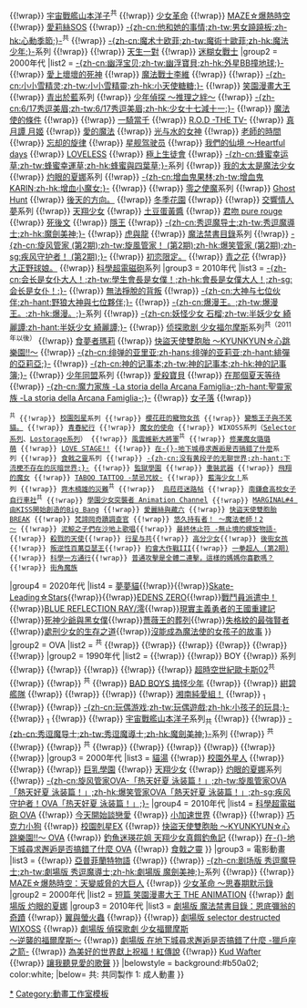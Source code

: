 {{Navbox with collapsible groups
|name = J.C.STAFF
|titlestyle = background:#b50a02; color:white;
|title = [[J.C.STAFF|<span style="color:white">J.C.STAFF</span>]]
|bodyclass = hlist hlist-hyphen
|groupstyle = background:#82828c; color:white;
|group1 = 電視動畫
|list1 = {{Navbox|child
|groupstyle = background:#82828c; color:white;
|group1 = 1990年代
|list1 = [[美少女战斗队|-{zh-cn:美少女战斗队;zh-tw:美少女戰鬥隊;zh-hk:重裝甲少女組;}-]] {{!wrap}} {{link-ja|墮落三人組#『楠屋敷的咕嚕咕嚕大人』|ズッコケ三人組#『ズッコケ三人組 楠屋敷のグルグル様』|墮落三人組 楠屋敷的咕嚕咕嚕大人}} {{!wrap}} {{link-ja|鬥魔鬼神傳ONI|闘魔鬼神伝ONI}} {{!wrap}} [[宇宙戰艦山本洋子]]<sup>共</sup> {{!wrap}} [[少女革命]] {{!wrap}} [[MAZE☆爆熱時空]] {{!wrap}} [[天才兒童MAX|愛莉絲SOS]] {{!wrap}} [[男女蹺蹺板|-{zh-cn:他和她的事情;zh-tw:男女蹺蹺板;zh-hk:心動季節;}-]]<sup>共</sup> {{!wrap}} [[魔術士歐菲|-{zh-cn:魔术士欧菲;zh-tw:魔術士歐菲;zh-hk:魔法少年;}-]]系列 {{!wrap}} {{link-ja|在夢中相遇|夢で逢えたら (漫画)}} {{!wrap}} [[天生一對 (漫畫)|天生一對]] {{!wrap}} [[迷糊女戰士]]
|group2 = 2000年代
|list2 = [[Da!Da!Da!|-{zh-cn:幽浮宝贝;zh-tw:幽浮寶貝;zh-hk:外星BB撞地球;}-]] {{!wrap}} [[暗之末裔|愛上壞壞的死神]] {{!wrap}} [[魔法戰士李維]] {{!wrap}} {{link-ja|PaRappa the Rapper|パラッパラッパー}} {{!wrap}} [[小小雪精灵|-{zh-cn:小小雪精灵;zh-tw:小小雪精靈;zh-hk:小天使糖糖;}-]] {{!wrap}} [[笑園漫畫大王]] {{!wrap}} [[青出於藍 (漫畫)|青出於藍]]系列 {{!wrap}} [[少年偵探 ～推理之絆～]] {{!wrap}} [[6/17秀逗美眉|-{zh-cn:6/17秀逗美眉;zh-tw:6/17秀逗美眉;zh-hk:少女十七減十一;}-]] {{!wrap}} [[魔法使的條件]] {{!wrap}} {{link-ja|高機動幻想 ～嶄新之行軍歌～|ガンパレード・マーチ 〜新たなる行軍歌〜}} {{!wrap}} [[一騎當千]] {{!wrap}} [[R.O.D -THE TV-]] {{!wrap}} [[月姬|真月譚 月姬]] {{!wrap}} [[愛的魔法]] {{!wrap}} [[光与水的女神]] {{!wrap}} [[老師的時間]] {{!wrap}} [[忘却的旋律]] {{!wrap}} [[星舰驾驶员]] {{!wrap}}  [[我們的仙境|我們的仙境 ～Heartful days]] {{!wrap}} [[LOVELESS (漫畫)|LOVELESS]] {{!wrap}} [[極上生徒會]] {{!wrap}} [[蜂蜜與四葉草|-{zh-cn:蜂蜜幸运草;zh-tw:蜂蜜幸運草;zh-hk:蜂蜜與四葉草;}-]]系列 {{!wrap}} [[我的太太是魔法少女]] {{!wrap}} [[灼眼的夏娜 (動畫)|灼眼的夏娜]]系列 {{!wrap}} [[增血鬼果林|-{zh-cn:增血鬼果林;zh-tw:增血鬼KARIN;zh-hk:增血小魔女;}-]] {{!wrap}} {{link-ja|甦醒的天空 -RESCUE WINGS-|よみがえる空 -RESCUE WINGS-}} {{!wrap}} [[零之使魔]]系列 {{!wrap}} [[惡靈系列|Ghost Hunt]] {{!wrap}} [[后天的方向|後天的方向。]] {{!wrap}} [[冬季花園]] {{!wrap}} {{link-ja|普莉與頃太|プリごろ太|普莉與頃太 宇宙的友情大冒險}} {{!wrap}} [[交響情人夢 (動畫)|交響情人夢]]系列 {{!wrap}} [[天翔少女]] {{!wrap}} [[POTEMAYO|土豆蛋黃醬]] {{!wrap}} [[君吻|君吻 pure rouge]] {{!wrap}} [[死後文]] {{!wrap}} [[隱王]] {{!wrap}} [[秀逗魔導士 (動畫)|-{zh-cn:秀逗魔导士;zh-tw:秀逗魔導士;zh-hk:魔劍美神;}-]]{{smaller|（第4作開始）}} {{!wrap}} [[TIGER×DRAGON！|虎與龍]] {{!wrap}} [[魔法禁書目錄]]系列 {{!wrap}} [[旋風管家 (動畫)|-{zh-cn:旋风管家 (第2期);zh-tw:旋風管家！ (第2期);zh-hk:爆笑管家 (第2期);zh-sg:疾风守护者！ (第2期);}-]] {{!wrap}} [[初恋限定。]] {{!wrap}} [[青之花]] {{!wrap}} [[大正野球娘。]] {{!wrap}} [[科學超電磁砲]]系列
|group3 = 2010年代
|list3 = [[學生會長是女僕！|-{zh-cn:会长是女仆大人！;zh-tw:學生會長是女僕！;zh-hk:會長是女僕大人！;zh-sg:会长是女仆！;}-]] {{!wrap}} [[無法掙脫的背叛]] {{!wrap}} [[野狼大神|-{zh-cn:大神与七位伙伴;zh-hant:野狼大神與七位夥伴;}-]] {{!wrap}} [[爆漫王。|-{zh-cn:爆漫王。;zh-tw:爆漫王。;zh-hk:爆漫。;}-]]系列 {{!wrap}} [[少女妖怪 石榴|-{zh-cn:妖怪少女 石榴;zh-tw:半妖少女 綺麗譚;zh-hant:半妖少女 綺麗譚;}-]] {{!wrap}} [[侦探歌剧 少女福尔摩斯]]系列<sup>共（2011年以後）</sup> {{!wrap}} [[食夢者瑪莉]] {{!wrap}} [[快盜天使雙胞胎|快盜天使雙胞胎 ～KYUNKYUN☆心跳樂園!!～]] {{!wrap}} [[緋彈的亞莉亞|-{zh-cn:绯弹的亚里亚;zh-hans:绯弹的亚莉亚;zh-hant:緋彈的亞莉亞;}-]] {{!wrap}} [[神的記事本|-{zh-cn:神的记事本;zh-tw:神的記事本;zh-hk:神的記事簿;}-]] {{!wrap}} [[少年同盟]]系列 {{!wrap}} [[愛殺寶貝]] {{!wrap}} [[在那個夏天等待]] {{!wrap}} [[聖靈家族|-{zh-cn:魔力家族 -La storia della Arcana Famiglia-;zh-hant:聖靈家族 -La storia della Arcana Famiglia-;}-]] {{!wrap}} [[女子落語|女子落]] {{!wrap}}
 {{link-ja|偵探歌劇 少女福爾摩斯 Alternative ONE & TWO|探偵オペラ ミルキィホームズ Alternative ONE & TWO}}<sup>共</sup> {{!wrap}} [[Little Busters!|校園剋星]]系列 {{!wrap}} [[櫻花莊的寵物女孩]] {{!wrap}} [[變態王子與不笑貓|變態王子與不笑貓。]] {{!wrap}} [[青春紀行]] {{!wrap}} [[魔女的使命]] {{!wrap}} WIXOSS系列（[[selector infected WIXOSS|Selector系列]]、[[Lostorage incited WIXOSS|Lostorage系列]]） {{!wrap}} [[風雲維新大將軍]]<sup>共</sup> {{!wrap}} [[修業魔女璐璐萌]] {{!wrap}} [[LOVE STAGE!!]] {{!wrap}} [[在地下城尋求邂逅是否搞錯了什麼|在-{}-地下城尋求邂逅是否搞錯了什麼]]系列 {{!wrap}} [[食戟之靈]]系列 {{!wrap}} [[下流梗不存在的灰暗世界|-{zh-cn:没有黄段子的无聊世界;zh-hant:下流梗不存在的灰暗世界;}-]] {{!wrap}} [[監獄學園]] {{!wrap}} [[重裝武器]] {{!wrap}} [[飛翔的魔女]] {{!wrap}} [[TABOO TATTOO－禁忌咒紋－|TABOO TATTOO -禁忌咒紋-]] {{!wrap}} [[藍海少女！]]系列 {{!wrap}} [[齊木楠雄的災難]]<sup>共</sup> {{!wrap}}  [[烏菈菈迷路帖]] {{!wrap}} [[南鎌倉高校女子自行車社]]<sup>共</sup> {{!wrap}} [[學園少女突襲者|學園少女突襲者 Animation Channel]] {{!wrap}} [[MARGINAL＃4|MARGINAL#4 由KISS開始創造的Big Bang]] {{!wrap}} [[愛麗絲與藏六]] {{!wrap}} [[快盜天使雙胞胎|快盜天使雙胞胎BREAK]] {{!wrap}} [[梵諦岡奇蹟調查官]] {{!wrap}} [[UQ HOLDER!|悠久持有者！ ～魔法老師！2～]] {{!wrap}} [[泥鯨之子們在沙地上歌唱]]{{!wrap}} [[最終休止符 -無止境的螺旋物語-]]{{!wrap}} [[殺戮的天使]]{{!wrap}} [[行星与共]]{{!wrap}} [[高分少女]]{{!wrap}} [[後街女孩]]{{!wrap}} [[叛逆性百萬亞瑟王]]{{!wrap}} [[約會大作戰|約會大作戰III]]{{!wrap}} [[一拳超人|一拳超人 (第2期)]]{{!wrap}} [[科學一方通行]]{{!wrap}} [[普通攻擊是全體二連擊，這樣的媽媽你喜歡嗎？]]{{!wrap}} [[街角魔族]]
|group4 = 2020年代
|list4 = [[夢夢貓]]{{!wrap}}{{link-ja|僵僵僵 殭屍君|ゾゾゾ ゾンビーくん}}{{!wrap}}[[Skate-Leading☆Stars]]{{!wrap}}{{link-ja|WIXOSS DIVA(A)LIVE|WIXOSS DIVA(A)LIVE}}{{!wrap}}[[EDENS ZERO]]{{!wrap}}[[戰鬥員派遣中！]]{{!wrap}}[[BLUE REFLECTION 幻舞少女之劍|BLUE REFLECTION RAY/澪]]{{!wrap}}[[現實主義勇者的王國重建記]]{{!wrap}}[[死神少爺與黑女僕]]{{!wrap}}[[薔薇王的葬列]]{{!wrap}}[[失格紋的最強賢者]]{{!wrap}}[[處刑少女的生存之道]]{{!wrap}}[[沒能成為魔法使的女孩子的故事]]
}}
|group2 = OVA
|list2 = {{Navbox|child
|groupstyle = background:#82828c; color:white;
|group1 = 1980年代
|list1 = {{link-ja|妖刀傳|妖刀伝|戰國奇譚妖刀傳}} {{!wrap}} {{link-ja|最終教師|最終教師|恐怖的生化人 最終教師}}<sup>共</sup> {{!wrap}} {{link-ja|小助與力丸 -高平島的龍-|小助さま力丸さま -コンペイ島の竜-}} {{!wrap}} {{link-ja|天使夜未眠|アーシアン}} {{!wrap}} {{link-ja|妖魔 (漫画)|妖魔 (漫画)|妖魔}} {{!wrap}} {{link-ja|虛無戰史MIROKU|虚無戦史MIROKU}} {{!wrap}} {{link-ja|妙齡女大亨|クレオパトラD.C.}} {{!wrap}} {{link-ja|學園雙嬌娃|やじきた学園道中記}}
|group2 = 1990年代
|list2 = {{link-ja|1加2等於樂園|1+2=パラダイス}} {{!wrap}} {{link-ja|暗黑神傳承 武神|暗黒神伝承 武神}} {{!wrap}} {{lang|ja|イケナイ}}BOY {{!wrap}} {{link-ja|超幕末少年世紀高丸|超幕末少年世紀タカマル}}系列 {{!wrap}} {{link-ja|帥氣女朋友|ハンサムな彼女}} {{!wrap}} {{link-ja|源氏 (漫畫)|源氏 (漫画)|源氏}} {{!wrap}} {{link-ja|幻想敘譚艾爾西亞|幻想叙譚エルシア}} {{!wrap}} {{lang|ja|ねこひきのオルオラネ}} {{!wrap}} [[超时空世纪|超時空世紀歐卡斯02]]<sup>共</sup> {{!wrap}} {{link-ja|妖世紀水滸傳|妖世紀水滸伝|妖世紀水滸傳 -魔星降臨-}} {{!wrap}} {{link-ja|DOMINION (漫畫)#特搜戰車隊DOMINION|ドミニオン (漫画)|特搜戰車隊DOMINION}}<sup>共</sup> {{!wrap}} [[BAD BOYS 搞怪少年]] {{!wrap}} {{link-ja|幸運騎士|フォーチュン・クエスト|幸運騎士 在世間的幸運冒險者們}} {{!wrap}} [[紺碧艦隊]] {{!wrap}} {{link-ja|砂之薔薇|砂の薔薇|砂之薔薇 雪之默示錄}} {{!wrap}} {{link-ja|我們的意亂情迷不歸路|ぼくはこのまま帰らない}} {{!wrap}} {{link-ja|網中魚|おさかなはあみの中}} {{!wrap}} [[湘南純愛組！]] {{!wrap}} {{link-ja|淫魔妖女|淫魔妖女}}<sub>1</sub> {{!wrap}} {{link-ja|魔鬼教師方程式|腐った教師の方程式}} {{!wrap}} [[孩子們的遊戲#OVA|-{zh-cn:玩偶游戏;zh-tw:玩偶遊戲;zh-hk:小孩子的玩具;}-]] {{!wrap}} {{link-ja|彌涅耳瓦的劍士|ミネルバの剣士}}<sub>1</sub> {{!wrap}} {{link-ja|銀河少女傳說|銀河お嬢様伝説ユナ}} {{!wrap}} [[宇宙戰艦山本洋子]]系列<sub>共</sub> {{!wrap}} {{link-ja|LEVEL-C|LEVEL-C|快樂的方程式 LEVEL-C}} {{!wrap}} [[秀逗魔導士 (動畫)|-{zh-cn:秀逗魔导士;zh-tw:秀逗魔導士;zh-hk:魔劍美神;}-]]系列 {{!wrap}} {{link-ja|個人授業 (遊人的漫畫)|個人授業|個人授業}}<sup>共</sup> {{!wrap}} {{link-ja|超人學園|超人学園ゴウカイザー}} {{!wrap}} {{link-ja|工業哀歌排球男孩|工業哀歌バレーボーイズ}}<sup>共</sup> {{!wrap}} {{link-ja|SPRITE (漫畫)|SPRITE (漫画)|真奈美&奈美 SPRITE}} {{!wrap}} {{link-ja|旭日艦隊|旭日の艦隊}} {{!wrap}} {{link-ja|魔法王國的俏皮小公主|でたとこプリンセス}} {{!wrap}} {{link-ja|電腦戰隊VOOGIE'S★ANGEL|電脳戦隊ヴギィ'ズ★エンジェル}} {{!wrap}} {{link-ja|在夢中相遇|夢で逢えたら (漫画)}} {{!wrap}} 
|group3 = 2000年代
|list3 = [[貓湯]] {{!wrap}} [[校園外星人]] {{!wrap}} {{link-ja|新世紀魔法少女|ぷにぷに☆ぽえみぃ}} {{!wrap}} {{link-ja|機甲兵團 J-PHOENIX|機甲兵団 J-PHOENIX|機甲兵團 J-PHOENIX PF LIPS小隊}} {{!wrap}} [[巨乳學園]] {{!wrap}} [[天翔少女]] {{!wrap}} [[灼眼的夏娜 (動畫)|灼眼的夏娜]]系列 {{!wrap}} [[旋風管家 (動畫)|-{zh-cn:旋风管家OVA-「热天好夏 泳装篇！」;zh-tw:旋風管家OVA「熱天好夏 泳装篇！」;zh-hk:爆笑管家OVA「熱天好夏 泳装篇！」;zh-sg:疾风守护者！OVA「热天好夏 泳装篇！」;}-]]
|group4 = 2010年代
|list4 = [[科學超電磁砲|科學超電磁砲 OVA]] {{!wrap}} [[今天開始談戀愛]] {{!wrap}} [[加速世界|小加速世界]] {{!wrap}} {{link-ja|走投無路危險爺爺|絶体絶命でんぢゃらすじーさん|危險爺爺邪}} {{!wrap}} [[巧克力小狗]] {{!wrap}} [[Little Busters!|校園剋星EX]] {{!wrap}} [[快盜天使雙胞胎|快盜天使雙胞胎 ～KYUNKYUN☆心跳樂園!!～ OVA]] {{!wrap}} [[天翔少女|釣魚迷瑛花姐 天翔少女真餌釣魚記]] {{!wrap}} [[在地下城尋求邂逅是否搞錯了什麼|在-{}-地下城尋求邂逅是否搞錯了什麼 OVA]] {{!wrap}} [[食戟之靈]]
}}
|group3 = 電影動畫
|list3 = {{Navbox|child
|groupstyle = background:#82828c; color:white;
|group1 = 1990年代
|list1 = {{link-ja|女戰士艾菲菈&吉里鷗菈|女戦士エフェラ&ジリオラ#女戦士エフェ&ジーラ グーデの紋章|女戰士艾菲菈&吉里鷗菈 古德的紋章}} {{!wrap}} {{link-ja|妖刀傳|妖刀伝|劇場版 戰國奇譚妖刀傳}} {{!wrap}} [[亞普菲蘭特|亞普菲蘭特物語]] {{!wrap}} {{link-ja|黑暗邊緣|ダークサイド・ブルース}} {{!wrap}} [[秀逗魔導士 (動畫)|-{zh-cn:剧场版 秀逗魔导士;zh-tw:劇場版 秀逗魔導士;zh-hk:劇場版 魔劍美神;}-]]系列{{smaller|（第4作為止）}} {{!wrap}} {{link-ja|魔法學園LUNAR！|LUNAR さんぽする学園|魔法學園LUNAR！ ～青龍的秘密～}} {{!wrap}} [[MAZE☆爆熱時空#劇場動畫|MAZE☆爆熱時空：天變威脅的大巨人]] {{!wrap}} [[少女革命|少女革命 ～思春期默示錄]]
|group2 = 2000年代
|list2 = [[笑園漫畫大王#劇場版|短篇 笑園漫畫大王 THE ANIMATION]] {{!wrap}} [[灼眼的夏娜 (動畫)|劇場版 灼眼的夏娜]]
|group3 = 2010年代
|list3 = 
[[劇場版魔法禁書目錄：恩底彌翁的奇蹟|劇場版 魔法禁書目錄：恩底彌翁的奇蹟]] {{!wrap}} [[翼與螢火蟲]] {{!wrap}} {{link-ja|秋之鼓點|アキの奏で}} {{!wrap}} [[Selector infected WIXOSS|劇場版 selector destructed WIXOSS]] {{!wrap}} [[侦探歌剧 少女福尔摩斯|劇場版 偵探歌劇 少女福爾摩斯<br />～逆襲的福爾摩斯～]] {{!wrap}} [[在地下城尋求邂逅是否搞錯了什麼|劇場版 在地下城尋求邂逅是否搞錯了什麼 -獵戶座之箭-]] {{!wrap}} [[為美好的世界獻上祝福！|為美好的世界獻上祝福！紅傳說]] {{!wrap}} [[Kud Wafter]] {{!wrap}} [[讓我聽見愛的歌聲]]
}}
|belowstyle = background:#b50a02; color:white;
|below=
共: 共同製作 1: 成人動畫
}}<noinclude>
{{DEFAULTSORT:J.C.STAFF}}
[[Category:J.C.STAFF|*]]
[[Category:動畫工作室模板]]
</noinclude>